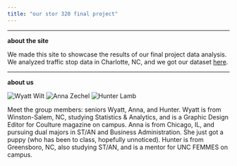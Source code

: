 ```yaml
---
title: "our stor 320 final project"
---
```



***

**about the site**

We made this site to showcase the results of our final project data analysis. We analyzed traffic stop data in Charlotte, NC, and we got our dataset [here](https://catalog.data.gov/dataset/officer-traffic-stops-b95e4). 


***

**about us**

![*Wyatt Wilt*](/users/azechel/Documents/GitHub/banannaclaire.github.io/Wyatt.jpg)    ![*Anna Zechel*](/users/azechel/Documents/GitHub/banannaclaire.github.io/Anna.jpeg)    ![*Hunter Lamb*](/users/azechel/Documents/GitHub/banannaclaire.github.io/Hunter.jpg)


Meet the group members: seniors Wyatt, Anna, and Hunter. Wyatt is from Winston-Salem, NC, studying Statistics & Analytics, and is a Graphic Design Editor for Coulture magazine on campus. Anna is from Chicago, IL, and pursuing dual majors in ST/AN and Business Administration. She just got a puppy (who has been to class, hopefully unnoticed). Hunter is from Greensboro, NC, also studying ST/AN, and is a mentor for UNC FEMMES on campus.